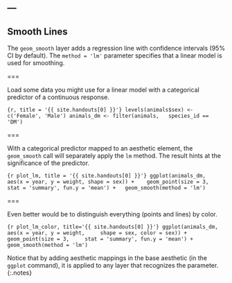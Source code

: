 ---
---

## Smooth Lines

The `geom_smooth` layer adds a regression line with confidence intervals (95% CI by default). The `method = 'lm'` parameter specifies that a linear model is used for smoothing.

===

Load some data you might use for a linear model with a categorical predictor of
a continuous response.

```{r, title = '{{ site.handouts[0] }}'}
levels(animals$sex) <- c('Female', 'Male')
animals_dm <- filter(animals,
  species_id == 'DM')
```

===

With a categorical predictor mapped to an aesthetic element, the `geom_smooth`
call will separately apply the `lm` method. The result hints at the significance
of the predictor.

```{r plot_lm, title = '{{ site.handouts[0] }}'}
ggplot(animals_dm,
  aes(x = year, y = weight, shape = sex)) + 
  geom_point(size = 3,
    stat = 'summary', fun.y = 'mean') +
  geom_smooth(method = 'lm')
```

===

Even better would be to distinguish everything (points and lines) by color.

```{r plot_lm_color, title='{{ site.handouts[0] }}'}
ggplot(animals_dm,
  aes(x = year, y = weight,
    shape = sex, color = sex)) + 
  geom_point(size = 3,
    stat = 'summary', fun.y = 'mean') +
  geom_smooth(method = 'lm')
```

Notice that by adding aesthetic mappings in the base aesthetic (in the `ggplot`
command), it is applied to any layer that recognizes the parameter.
{:.notes}
